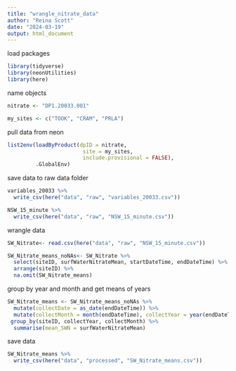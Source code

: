 ```yaml
---
title: "wrangle_nitrate_data"
author: "Reina Scott"
date: "2024-03-19"
output: html_document
---
```

load packages 
```r

library(tidyverse)
library(neonUtilities)
library(here)
```

name objects
```r
nitrate <- "DP1.20033.001"

my_sites <- c("TOOK", "CRAM", "PRLA")
```

pull data from neon 
```r
list2env(loadByProduct(dpID = nitrate, 
                        site = my_sites, 
                        include.provisional = FALSE),
         .GlobalEnv)
```
save data to raw data folder 
```r
variables_20033 %>% 
  write_csv(here("data", "raw", "variables_20033.csv"))

NSW_15_minute %>% 
  write_csv(here("data", "raw", "NSW_15_minute.csv"))

```

wrangle data 
```r
SW_Nitrate<- read.csv(here("data", "raw", "NSW_15_minute.csv"))

SW_Nitrate_means_noNAs<- SW_Nitrate %>% 
  select(siteID, surfWaterNitrateMean, startDateTime, endDateTime) %>% 
  arrange(siteID) %>% 
  na.omit(SW_Nitrate_means)
```
group by year and month and get means of years 
```r
SW_Nitrate_means <- SW_Nitrate_means_noNAs %>% 
  mutate(collectDate = as_date(endDateTime)) %>% 
  mutate(collectMonth = month(endDateTime), collectYear = year(endDateTime)) %>% 
 group_by(siteID, collectYear, collectMonth) %>% 
  summarise(mean_SWN = surfWaterNitrateMean)
```
save data 
```r
SW_Nitrate_means %>% 
  write_csv(here("data", "processed", "SW_Nitrate_means.csv"))
```

